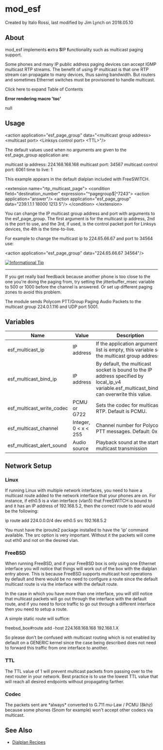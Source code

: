 
# mod_esf 

 Created by  Italo Rossi, last modified by  Jim Lynch on 2018.05.10

## About

mod\_esf implements **e**xtra **S**IP **f**unctionality such as multicast paging support.

Some phones and many IP public address paging devices can accept IGMP multicast RTP streams. The benefit of using IP multicast is that one RTP stream can propagate to many devices, thus saving bandwidth. But routers and sometimes Ethernet switches must be provisioned to handle multicast.

Click here to expand Table of Contents

**Error rendering macro 'toc'**

null

###   

## Usage

&lt;action application="esf_page_group" data="&lt;multicast group address> &lt;multicast port> &lt;Linksys control port> &lt;TTL>"/>

The default values used when no arguments are given to the esf\_page\_group application are:

multicast ip address: 224.168.168.168
multicast port: 34567
multicast control port: 6061
time to live: 1

This example appears in the default dialplan included with FreeSWITCH.

   &lt;extension name="rtp_multicast_page">
     &lt;condition field="destination_number" expression="^pagegroup$|^7243">
       &lt;action application="answer"/>
       &lt;action application="esf_page_group" data="239.1.1.1 18000 1213 5"/>
     &lt;/condition>
   &lt;/extension>

You can change the IP multicast group address and port with arguments to the esf\_page\_group. The first argument is for the multicast ip address, 2nd is the port to use, and the 3rd, if used, is the control packet port for Linksys devices, the 4th is the time-to-live.

For example to change the multicast ip to 224.65.66.67 and port to 34564 use:

&lt;action application="esf_page_group" data="224.65.66.67 34564"/>

[![Informational Tip](https://wiki.freeswitch.org/images/thumb/b/b3/Info.png/64px-Info.png)](https://wiki.freeswitch.org/wiki/File:Info.png "Informational Tip")

---

If you get really bad feedback because another phone is too close to the one you're doing the paging from, try setting the jitterbuffer\_msec variable to 500 or 1000 before the channel is answered. Or set up different paging zones to avoid this problem.

The module sends Polycom PTT/Group Paging Audio Packets to the multicast group 224.0.1.116 and UDP port 5001.

## Variables

| Name                         | Value                | Description                                                                                                                                        |
| ---------------------------- | -------------------- | -------------------------------------------------------------------------------------------------------------------------------------------------- |
| esf\_multicast\_ip           | IP address           | If the application argument list is empty, this variable sets the multicast group address                                                          |
| esf\_multicast\_bind\_ip     | IP address           | By default, the multicast socket is bound to the IP address specified by local\_ip\_v4 variable.esf\_multicast\_bind\_ip can overwrite this value. |
| esf\_multicast\_write\_codec | PCMU or G722         | Sets the codec for multicast RTP. Default is PCMU.                                                                                                 |
| esf\_multicast\_channel      | Integer, 0 &lt; x &lt; 255 | Channel number for Polycom PTT messages. Default: 0x1a                                                                                             |
| esf\_multicast\_alert\_sound | Audio source         | Playback sound at the start of multicast transmission                                                                                              |

## Network Setup

### Linux

If running Linux with multiple network interfaces, you need to have a multicast route added to the network interface that your phones are on. For instance, if eth0.5 is a vlan interface (vlan5) that FreeSWITCH is bound to and it has an IP address of 192.168.5.2, then the correct route to add would be the following:

ip route add 224.0.0.0/4 dev eth0.5 src 192.168.5.2

You must have the iproute2 package installed to have the 'ip' command available. The src option is very important. Without it the packets will come out eth0 and not on the desired vlan.

### FreeBSD

When running FreeBSD, and if your FreeBSD box is only using one Ethernet interface you will notice that things will work out of the box with the dialplan entry above. This is because FreeBSD supports multicast host operations by default and there would be no need to configure a route since the default multicast route is via the interface with the default route.

In the case in which you have more than one interface, you will still notice that multicast packets will go out through the interface with the default route, and if you need to force traffic to go out through a different interface then you need to setup a route.

A simple static route will suffice:

freebsd_box#route add -host 224.168.168.168 192.168.1.X

So please don't be confused with multicast routing which is not enabled by default on a GENERIC kernel since the case being described does not need to forward this traffic from one interface to another.

### TTL

The TTL value of 1 will prevent multicast packets from passing over to the next router in your network. Best practice is to use the lowest TTL value that will reach all desired endpoints without propagating farther.

### Codec

The packets sent are \*always\* converted to G.711 mu-Law / PCMU (8khz) because some phones (Snom for example) won't accept other codecs via multicast.

## See Also

* [Dialplan Recipes](../Dialplan/Dialplan-Recipes_9634252.mdx#about)


